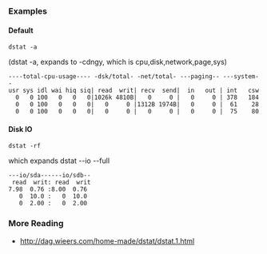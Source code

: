 === Examples ===
==== Default ====
 dstat -a
(dstat -a, expands to -cdngy, which is cpu,disk,network,page,sys)
<pre>
----total-cpu-usage---- -dsk/total- -net/total- ---paging-- ---system--
usr sys idl wai hiq siq| read  writ| recv  send|  in   out | int   csw 
  0   0 100   0   0   0|1026k 4810B|   0     0 |   0     0 | 378   184 
  0   0 100   0   0   0|   0     0 |1312B 1974B|   0     0 |  61    28 
  0   0 100   0   0   0|   0     0 |   0     0 |   0     0 |  75    80
</pre>
==== Disk IO ====
 dstat -rf
which expands dstat --io --full
<pre>
---io/sda------io/sdb--
 read  writ: read  writ
7.98  0.76 :8.00  0.76 
   0  10.0 :   0  10.0 
   0  2.00 :   0  2.00
</pre>

=== More Reading ===
* http://dag.wieers.com/home-made/dstat/dstat.1.html